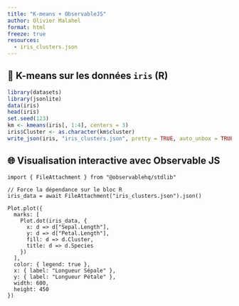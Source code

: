 ```yaml
---
title: "K-means + ObservableJS"
author: Olivier Malahel
format: html
freeze: true
resources:
  - iris_clusters.json
---
```


## 🔢 K-means sur les données `iris` (R)

```r
library(datasets)
library(jsonlite)
data(iris)
head(iris)
set.seed(123)
km <- kmeans(iris[, 1:4], centers = 3)
iris$Cluster <- as.character(km$cluster)
write_json(iris, "iris_clusters.json", pretty = TRUE, auto_unbox = TRUE)
```

## 🌐 Visualisation interactive avec Observable JS

```ojs
import { FileAttachment } from "@observablehq/stdlib"

// Force la dépendance sur le bloc R  
iris_data = await FileAttachment("iris_clusters.json").json()
```


```ojs
Plot.plot({
  marks: [
    Plot.dot(iris_data, {
      x: d => d["Sepal.Length"],
      y: d => d["Petal.Length"],
      fill: d => d.Cluster,
      title: d => d.Species
    })
  ],
  color: { legend: true },
  x: { label: "Longueur Sépale" },
  y: { label: "Longueur Pétale" },
  width: 600,
  height: 450
})
```

